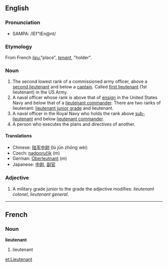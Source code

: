 ==English==
===Pronunciation===
*SAMPA: /lEf"tEn@nt/

===Etymology===

From French ''[[lieu]]'',"place", ''[[tenant]]'', "holder".

===Noun===

# The second lowest rank of a commissioned army officer, above a [[second lieutenant]] and below a [[captain]]. Called [[first lieutenant]] (1st lieutenant) in the US Army.
# A naval officer whose rank is above that of [[ensign]] in the United States Navy and below that of a [[lieutenant commander]].  There are two ranks of lieutenant: [[lieutenant junior grade]] and lieutenant.
# A naval officer in the Royal Navy who holds the rank above [[sub-lieutenant]] and below [[lieutenant commander]].
# A person who executes the plans and directives of another.

====Translations====
*Chinese: [[陆军中尉]] (lù jūn zhōng wèi)
*Czech: [[nadporučík]] (m)
*German: [[Oberleutnant]] (m)
*Japanese: [[中尉]], [[副官]]

===Adjective===

# A military grade junior to the grade the adjective modifies: ''lieutenant colonel'', ''lieutenant general''.

----

==French==
===Noun===
'''lieutenant'''

# lieutenant

[[et:Lieutenant]]